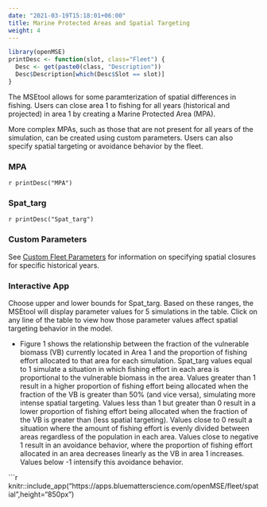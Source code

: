 ```yaml
---
date: "2021-03-19T15:18:01+06:00"
title: Marine Protected Areas and Spatial Targeting
weight: 4
---
```


```r
library(openMSE)
printDesc <- function(slot, class="Fleet") {
  Desc <- get(paste0(class, "Description"))
  Desc$Description[which(Desc$Slot == slot)]
}
```

The MSEtool allows for some paramterization of spatial differences in fishing. Users can close area 1 to fishing for all years (historical and projected) in area 1 by creating a Marine Protected Area (MPA). 

More complex MPAs, such as those that are not present for all years of the simulation, can be created using custom parameters. Users can also specify spatial targeting or avoidance behavior by the fleet.

### MPA
`r printDesc("MPA")` 

### Spat_targ 
`r printDesc("Spat_targ")`

### Custom Parameters
See [Custom Fleet Parameters](/features-custom-parameters/3-fleet/) for information on specifying spatial closures for specific historical years.  

### Interactive App
Choose upper and lower bounds for Spat_targ. Based on these ranges, the MSEtool will display  parameter values for 5 simulations in the table. Click on any line of the table to view how those parameter values affect spatial targeting behavior in the model.

* Figure 1 shows the relationship between the fraction of the vulnerable biomass (VB) currently located in Area 1 and the proportion of fishing effort allocated to that area for each simulation. Spat_targ values equal to 1 simulate a situation in which fishing effort in each area is proportional to the vulnerable biomass in the area. Values greater than 1 result in a higher proportion of fishing effort being allocated when the fraction of the VB is greater than 50% (and vice versa), simulating more intense spatial targeting. Values less than 1 but greater than 0 result in a lower proportion of fishing effort being allocated when the fraction of the VB is greater than (less spatial targeting). Values close to 0 result a situation where the amount of fishing effort is evenly divided between areas regardless of the population in each area. Values close to negative 1 result in an avoidance behavior, where the proportion of fishing effort allocated in an area decreases linearly as the VB in area 1 increases. Values below -1 intensify this avoidance behavior.

```r
knitr::include_app("https://apps.bluematterscience.com/openMSE/fleet/spatial",height="850px") 

